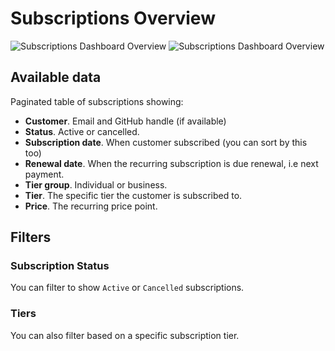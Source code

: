 # Subscriptions Overview

![Subscriptions Dashboard Overview](./overview.light.png)
![Subscriptions Dashboard Overview](./overview.dark.png)

## Available data

Paginated table of subscriptions showing:

- **Customer**. Email and GitHub handle (if available)
- **Status**. Active or cancelled.
- **Subscription date**. When customer subscribed (you can sort by this too)
- **Renewal date**. When the recurring subscription is due renewal, i.e next
  payment.
- **Tier group**. Individual or business.
- **Tier**. The specific tier the customer is subscribed to.
- **Price**. The recurring price point.


## Filters

### Subscription Status

You can filter to show `Active` or `Cancelled` subscriptions.

### Tiers

You can also filter based on a specific subscription tier.
